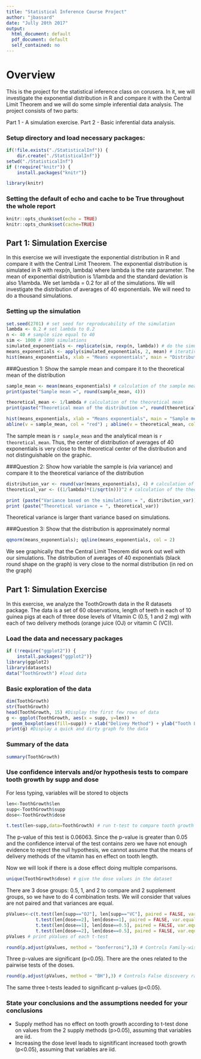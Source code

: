 ---
title: "Statistical Inference Course Project"
author: "jbassard"
date: "Jully 20th 2017"
output:
  html_document: default
  pdf_document: default
  self_contained: no
---
# Overview

This is the project for the statistical inference class on corusera. In it, we will investigate the exponential distribution in R and compare it with the Central Limit Theorem and we will do some simple inferential data analysis. The project consists of two parts:

Part 1 - A simulation exercise.
Part 2 - Basic inferential data analysis.

### Setup directory and load necessary packages: 
```{r}
if(!file.exists("./StatisticalInf")) {
	dir.create("./StatisticalInf")}
setwd("./StatisticalInf")
if (!require("knitr")) {
	install.packages("knitr")}

library(knitr)
```
### Setting the default of echo and cache to be True throughout the whole report
```{r}
knitr::opts_chunk$set(echo = TRUE)
knitr::opts_chunk$set(cache=TRUE)
```
## Part 1: Simulation Exercise

In this exercise we will investigate the exponential distribution in R and compare it with the Central Limit Theorem. The exponential distribution is simulated in R with rexp(n, lambda) where lambda is the rate parameter. The mean of exponential distribution is 1/lambda and the standard deviation is also 1/lambda. We set lambda = 0.2 for all of the simulations. We will investigate the distribution of averages of 40 exponentials. We will need to do a thousand simulations.

### Setting up the simulation
```{r}
set.seed(2701) # set seed for reproducability of the simulation
lambda <- 0.2 # set lambda to 0.2
n <- 40 # sample size equal to 40
sim <- 1000 # 1000 simulations
simulated_exponentials <- replicate(sim, rexp(n, lambda)) # do the simulation
means_exponentials <- apply(simulated_exponentials, 2, mean) # iteratively calculate means of the exponentials
hist(means_exponentials, xlab = "Means exponentials", main = "Distribution of Means exponentials", col="blue") # display the distribution of the means
```
###Question 1: Show the sample mean and compare it to the theoretical mean of the distribution
```{r}
sample_mean <- mean(means_exponentials) # calculation of the sample mean
print(paste("Sample mean =", round(sample_mean, 4))) 

theoretical_mean <- 1/lambda # calculation of the theoretical mean
print(paste("Theoretical mean of the distribution =", round(theoretical_mean, 4)))  

hist(means_exponentials, xlab = "Means exponentials", main = "Sample mean compare to theoretical mean")
abline(v = sample_mean, col = "red") ; abline(v = theoretical_mean, col = "blue")
```

The sample mean is `r sample_mean` and the analytical mean is `r theoretical_mean`. Thus, the center of distribution of averages of 40 exponentials is very close to the theoretical center of the distribution and not distinguishable on the graphic.

###Question 2: Show how variable the sample is (via variance) and compare it to the theoretical variance of the distribution
```{r}
distribution_var <- round(var(means_exponentials), 4) # calculation of the variance from the simulation distribution
theoretical_var <- ((1/lambda)*(1/sqrt(n)))^2 # calculation of the theoretical variance

print (paste("Variance based on the simulations = ", distribution_var))
print (paste("Theoretical variance = ", theoretical_var))
```
Theoretical variance is larger thant variance based on simulations.


###Question 3: Show that the distribution is approximately normal
```{r}
qqnorm(means_exponentials); qqline(means_exponentials, col = 2)

```
We see graphically that the Central Limit Theorem did work out  well with our simulations. The distribution of averages of 40 exponentials (black round shape on the graph) is very close to the normal distribution (in red on the graph)

## Part 1: Simulation Exercise

In this exercise, we analyze the ToothGrowth data in the R datasets package. The data is a set of 60 observations, length of teeth in each of 10 guinea pigs at each of three dose levels of Vitamin C (0.5, 1 and 2 mg) with each of two delivery methods (orange juice (OJ) or vitamin C (VC)).

### Load the data and necessary packages
```{r}
if (!require("ggplot2")) {
	install.packages("ggplot2")}
library(ggplot2)
library(datasets)
data("ToothGrowth") #load data

```

### Basic exploration of the data
```{r}
dim(ToothGrowth)
str(ToothGrowth)
head(ToothGrowth, 15) #Display the first few rows of data
g <- ggplot(ToothGrowth, aes(x = supp, y=len)) +
  geom_boxplot(aes(fill=supp)) + xlab("Delivey Method") + ylab("Tooth Length")
print(g) #Display a quick and dirty graph fo the data
```

### Summary of the data
```{r}
summary(ToothGrowth)
```

### Use confidence intervals and/or hypothesis tests to compare tooth growth by supp and dose


For less typing, variables will be stored to objects 
```{r}
len<-ToothGrowth$len
supp<-ToothGrowth$supp
dose<-ToothGrowth$dose
```

```{r}
t.test(len~supp,data=ToothGrowth) # run t-test to compare tooth growth by supplement types
```
The p-value of this test is 0.06063.
Since the p-value is greater than 0.05 and the confidence interval of the test contains zero we have not enough evidence to reject the null hypothesis, we cannot assume that the means of delivery methods of the vitamin has en effect on tooth length.

Now we will look if there is a dose effect doing multiple comparisons.
```{r}
unique(ToothGrowth$dose) # give the dose values in the dataset
```
There are 3 dose groups: 0.5, 1, and 2 to compare and 2 supplement groups, so we have to do 4 combination tests. We will consider that values are not paired and that variances are equal.

```{r}
pValues<-c(t.test(len[supp=="OJ"], len[supp=="VC"], paired = FALSE, var.equal = FALSE)$p.value, #compare both supplement  groups
           t.test(len[dose==2], len[dose==1], paired = FALSE, var.equal = TRUE)$p.value, #compare dose 2 to 1
           t.test(len[dose==1], len[dose==0.5], paired = FALSE, var.equal = TRUE)$p.value, #compare dose 1 to 0.5
           t.test(len[dose==2], len[dose==0.5], paired = FALSE, var.equal = TRUE)$p.value) # compare dose 2 to 0.5
pValues # print pValues of each t-test
```
```{r}
round(p.adjust(pValues, method = "bonferroni"),3) # Controls Family-wise error rate via Bonferroni method, and display the adjusted p-values
```
Three p-values are significant (p<0.05). There are the ones related to the pairwise tests of the doses.

```{r}
round(p.adjust(pValues, method = "BH"),3) # Controls False discovery rate via BH method, and display the adjusted p-values
```
The same three t-tests leaded to significant p-values (p<0.05).

### State your conclusions and the assumptions needed for your conclusions
* Supply method has no effect on tooth growth according to t-test done on values from the 2 supply methods (p>0.05), assuming that variables are iid.
* Increasing the dose level leads to signitificant increased tooth growth (p<0.05), assuming that variables are iid.


